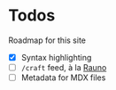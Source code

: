 # Todos

Roadmap for this site

- [x] Syntax highlighting
- [ ] `/craft` feed, à la [Rauno](https://rauno.me/craft)
- [ ] Metadata for MDX files
